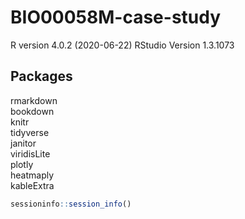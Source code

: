 # BIO00058M-case-study


R version 4.0.2 (2020-06-22)
RStudio Version 1.3.1073

## Packages
rmarkdown  
bookdown  
knitr  
tidyverse  
janitor  
viridisLite  
plotly  
heatmaply  
kableExtra  

```r
sessioninfo::session_info()
```

